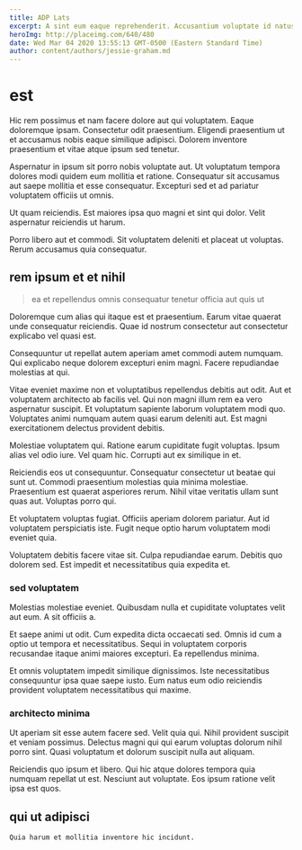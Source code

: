```yaml
---
title: ADP Lats
excerpt: A sint eum eaque reprehenderit. Accusantium voluptate id natus eum aut. Architecto voluptates autem aut et recusandae et dolores id.
heroImg: http://placeimg.com/640/480
date: Wed Mar 04 2020 13:55:13 GMT-0500 (Eastern Standard Time)
author: content/authors/jessie-graham.md
---
```

# est

Hic rem possimus et nam facere dolore aut qui voluptatem. Eaque doloremque ipsam. Consectetur odit praesentium. Eligendi praesentium ut et accusamus nobis eaque similique adipisci. Dolorem inventore praesentium et vitae atque ipsum sed tenetur.
  
Aspernatur in ipsum sit porro nobis voluptate aut. Ut voluptatum tempora dolores modi quidem eum mollitia et ratione. Consequatur sit accusamus aut saepe mollitia et esse consequatur. Excepturi sed et ad pariatur voluptatem officiis ut omnis.
  
Ut quam reiciendis. Est maiores ipsa quo magni et sint qui dolor. Velit aspernatur reiciendis ut harum.
  
Porro libero aut et commodi. Sit voluptatem deleniti et placeat ut voluptas. Rerum accusamus quia consequatur.

## rem ipsum et et nihil

> ea et repellendus omnis consequatur tenetur officia aut quis ut

Doloremque cum alias qui itaque est et praesentium. Earum vitae quaerat unde consequatur reiciendis. Quae id nostrum consectetur aut consectetur explicabo vel quasi est.
  
Consequuntur ut repellat autem aperiam amet commodi autem numquam. Qui explicabo neque dolorem excepturi enim magni. Facere repudiandae molestias at qui.
  
Vitae eveniet maxime non et voluptatibus repellendus debitis aut odit. Aut et voluptatem architecto ab facilis vel. Qui non magni illum rem ea vero aspernatur suscipit. Et voluptatum sapiente laborum voluptatem modi quo. Voluptates animi numquam autem quasi earum deleniti aut. Est magni exercitationem delectus provident debitis.
  
Molestiae voluptatem qui. Ratione earum cupiditate fugit voluptas. Ipsum alias vel odio iure. Vel quam hic. Corrupti aut ex similique in et.
  
Reiciendis eos ut consequuntur. Consequatur consectetur ut beatae qui sunt ut. Commodi praesentium molestias quia minima molestiae. Praesentium est quaerat asperiores rerum. Nihil vitae veritatis ullam sunt quas aut. Voluptas porro qui.
  
Et voluptatem voluptas fugiat. Officiis aperiam dolorem pariatur. Aut id voluptatem perspiciatis iste. Fugit neque optio harum voluptatem modi eveniet quia.
  
Voluptatem debitis facere vitae sit. Culpa repudiandae earum. Debitis quo dolorem sed. Est impedit et necessitatibus quia expedita et.

### sed voluptatem

Molestias molestiae eveniet. Quibusdam nulla et cupiditate voluptates velit aut eum. A sit officiis a.
  
Et saepe animi ut odit. Cum expedita dicta occaecati sed. Omnis id cum a optio ut tempora et necessitatibus. Sequi in voluptatem corporis recusandae itaque animi maiores excepturi. Ea repellendus minima.
  
Et omnis voluptatem impedit similique dignissimos. Iste necessitatibus consequuntur ipsa quae saepe iusto. Eum natus eum odio reiciendis provident voluptatem necessitatibus qui maxime.

### architecto minima

Ut aperiam sit esse autem facere sed. Velit quia qui. Nihil provident suscipit et veniam possimus. Delectus magni qui qui earum voluptas dolorum nihil porro sint. Quasi voluptatum et dolorum suscipit nulla aut aliquam.
  
Reiciendis quo ipsum et libero. Qui hic atque dolores tempora quia numquam repellat ut est. Nesciunt aut voluptate. Eos ipsum ratione velit ipsa est quos.

## qui ut adipisci

```text
Quia harum et mollitia inventore hic incidunt.
```

